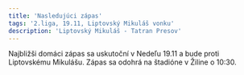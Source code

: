 ```yaml
---
title: 'Nasledujúci zápas'
tags: '2.liga, 19.11, Liptovský Mikuláš vonku'
description: 'Liptovský Mikuláš - Tatran Presov'
---
```


Najbližši domáci zápas sa uskutoční v Nedeľu 19.11 a bude proti Liptovskému Mikulášu. Zápas sa odohrá na štadióne v Žiline o 10:30.

<CloudinaryImg
  mdx
  publicId='2.ligalogo'
  alt='jsx-transform-2'
  width={1200}
  height={675}
/>

